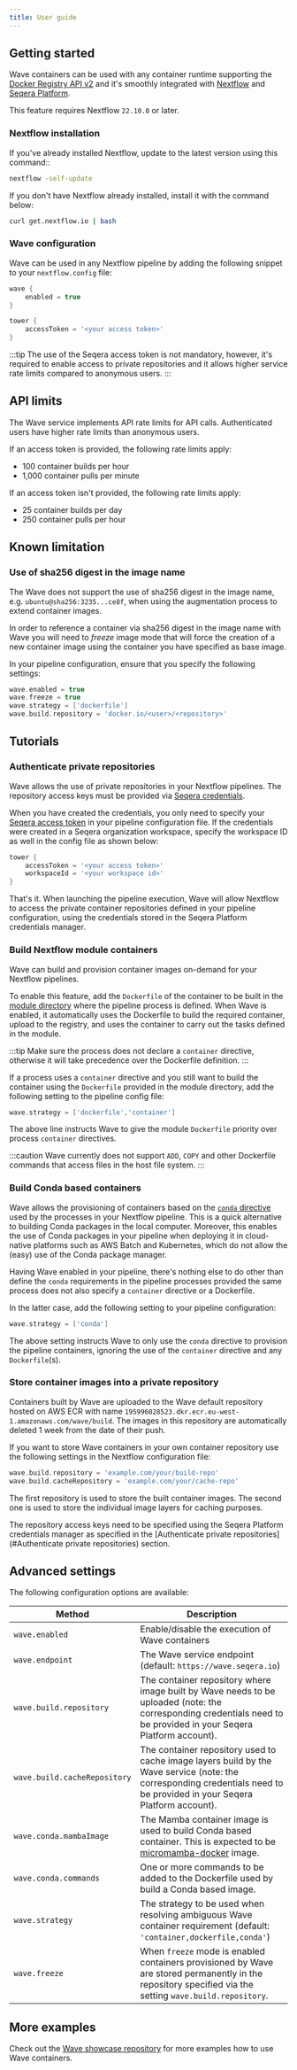 ```yaml
---
title: User guide
---
```


## Getting started

Wave containers can be used with any container runtime supporting the [Docker Registry API v2](https://docs.docker.com/registry/spec/api/) and it's smoothly integrated with [Nextflow](https://www.nextflow.io/) and [Seqera Platform](https://cloud.tower.nf/).

This feature requires Nextflow `22.10.0` or later.

### Nextflow installation

If you've already installed Nextflow, update to the latest version using this command::

```bash
nextflow -self-update
```

If you don't have Nextflow already installed, install it with the command below:

```bash
curl get.nextflow.io | bash
```

### Wave configuration

Wave can be used in any Nextflow pipeline by adding the following snippet to your `nextflow.config` file:

```groovy
wave {
    enabled = true
}

tower {
    accessToken = '<your access token>'
}
```

:::tip
The use of the Seqera access token is not mandatory, however, it's required to enable access to private repositories and it allows higher service rate limits compared to anonymous users.
:::

## API limits

The Wave service implements API rate limits for API calls. Authenticated users have higher rate limits than anonymous users.

If an access token is provided, the following rate limits apply:

- 100 container builds per hour
- 1,000 container pulls per minute

If an access token isn't provided, the following rate limits apply:

- 25 container builds per day
- 250 container pulls per hour

## Known limitation

### Use of sha256 digest in the image name

The Wave does not support the use of sha256 digest in the image name, e.g. `ubuntu@sha256:3235...ce8f`, when using
the augmentation process to extend container images.

In order to reference a container via sha256 digest in the image name with Wave you will need to *freeze* image mode
that will force the creation of a new container image using the container you have specified as base image.

In your pipeline configuration, ensure that you specify the following settings:

```groovy
wave.enabled = true
wave.freeze = true
wave.strategy = ['dockerfile']
wave.build.repository = 'docker.io/<user>/<repository>'
```

## Tutorials

### Authenticate private repositories

Wave allows the use of private repositories in your Nextflow pipelines. The repository access keys must be provided via [Seqera credentials](https://help.tower.nf/23.1/credentials/overview/).

When you have created the credentials, you only need to specify your [Seqera access token](https://help.tower.nf/23.1/api/overview/#authentication) in your pipeline configuration file. If the credentials were created in a Seqera organization workspace, specify the workspace ID as well in the config file as shown below:

```groovy
tower {
    accessToken = '<your access token>'
    workspaceId = '<your workspace id>'
}
```

That's it. When launching the pipeline execution, Wave will allow Nextflow to access the private container repositories defined in your pipeline configuration, using the credentials stored in the Seqera Platform credentials manager.

### Build Nextflow module containers

Wave can build and provision container images on-demand for your Nextflow pipelines.

To enable this feature, add the `Dockerfile` of the container to be built in the [module directory](https://www.nextflow.io/docs/latest/dsl2.html#module-binaries) where the pipeline process is defined. When Wave is enabled, it automatically uses the Dockerfile to build the required container, upload to the registry, and uses the container to carry out the tasks defined in the module.

:::tip
Make sure the process does not declare a `container` directive, otherwise it will take precedence over the Dockerfile definition.
:::

If a process uses a `container` directive and you still want to build the container using the `Dockerfile` provided in the module directory, add the following setting to the pipeline config file:

```groovy
wave.strategy = ['dockerfile','container']
```

The above line instructs Wave to give the module `Dockerfile` priority over process `container` directives.

:::caution
Wave currently does not support `ADD`, `COPY` and other Dockerfile commands that access files in the host file system.
:::

### Build Conda based containers

Wave allows the provisioning of containers based on the [`conda` directive](https://www.nextflow.io/docs/latest/process.html#conda) used by the processes in your Nextflow pipeline. This is a quick alternative to building Conda packages in the local computer. Moreover, this enables the use of Conda packages in your pipeline when deploying it in cloud-native platforms such as AWS Batch and Kubernetes, which do not allow the (easy) use of the Conda package manager.

Having Wave enabled in your pipeline, there's nothing else to do other than define the `conda` requirements in the pipeline processes provided the same process does not also specify a `container` directive or a Dockerfile.

In the latter case, add the following setting to your pipeline configuration:

```groovy
wave.strategy = ['conda']
```

The above setting instructs Wave to only use the `conda` directive to provision the pipeline containers, ignoring the use of the `container` directive and any `Dockerfile`(s).

### Store container images into a private repository

Containers built by Wave are uploaded to the Wave default repository hosted on AWS ECR with name `195996028523.dkr.ecr.eu-west-1.amazonaws.com/wave/build`. The images in this repository are automatically deleted 1 week from the date of their push.

If you want to store Wave containers in your own container repository use the following settings in the Nextflow configuration file:

```groovy
wave.build.repository = 'example.com/your/build-repo'
wave.build.cacheRepository = 'example.com/your/cache-repo'
```

The first repository is used to store the built container images. The second one is used to store the individual image layers for caching purposes.

The repository access keys need to be specified using the Seqera Platform credentials manager as specified in the [Authenticate private repositories](#Authenticate private repositories) section.

## Advanced settings

The following configuration options are available:

| Method                       | Description                                                                                                                                                              |
| ---------------------------- | ------------------------------------------------------------------------------------------------------------------------------------------------------------------------ |
| `wave.enabled`               | Enable/disable the execution of Wave containers                                                                                                                          |
| `wave.endpoint`              | The Wave service endpoint (default: `https://wave.seqera.io`)                                                                                                            |
| `wave.build.repository`      | The container repository where image built by Wave needs to be uploaded (note: the corresponding credentials need to be provided in your Seqera Platform account).       |
| `wave.build.cacheRepository` | The container repository used to cache image layers build by the Wave service (note: the corresponding credentials need to be provided in your Seqera Platform account). |
| `wave.conda.mambaImage`      | The Mamba container image is used to build Conda based container. This is expected to be [micromamba-docker](https://github.com/mamba-org/micromamba-docker) image.      |
| `wave.conda.commands`        | One or more commands to be added to the Dockerfile used by build a Conda based image.                                                                                    |
| `wave.strategy`              | The strategy to be used when resolving ambiguous Wave container requirement (default: `'container,dockerfile,conda'`)                                                    |
| `wave.freeze`                | When `freeze` mode is enabled containers provisioned by Wave are stored permanently in the repository specified via the setting `wave.build.repository`.                 |

## More examples

Check out the [Wave showcase repository](https://github.com/seqeralabs/wave-showcase) for more examples how to use Wave containers.

